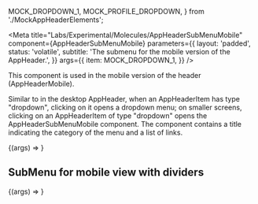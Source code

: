 

  MOCK_DROPDOWN_1,
  MOCK_PROFILE_DROPDOWN,
} from './MockAppHeaderElements';

<Meta
  title="Labs/Experimental/Molecules/AppHeaderSubMenuMobile"
  component={AppHeaderSubMenuMobile}
  parameters={{
    layout: 'padded',
    status: 'volatile',
    subtitle: 'The submenu for the mobile version of the AppHeader.',
  }}
  args={{
    item: MOCK_DROPDOWN_1,
  }}
/>

This component is used in the mobile version of the header (<LinkTo kind="Labs/Experimental/Molecules/AppHeaderMobile" story="AppHeaderMobile">AppHeaderMobile</LinkTo>).

Similar to in the desktop <LinkTo kind="Labs/Experimental/Molecules/AppHeader" story="AppHeader">AppHeader</LinkTo>, when an AppHeaderItem has type "dropdown", clicking on it opens a dropdown menu; on smaller screens, clicking on an AppHeaderItem of type "dropdown" opens the <LinkTo kind="Labs/Experimental/Molecules/AppHeaderSubMenuMobile" story="AppHeaderSubMenuMobile">AppHeaderSubMenuMobile</LinkTo> component. The component contains a title indicating the category of the menu and a list of links.

<Canvas>
  <Story name="AppHeaderSubMenuMobile">
    {(args) => <AppHeaderSubMenuMobile {...args} />}
  </Story>
</Canvas>

<PropsTable story="AppHeaderSubMenuMobile" />

## SubMenu for mobile view with dividers

<Canvas>
  <Story
    args={{
      item: MOCK_PROFILE_DROPDOWN,
    }}
    name="AppHeaderSubMenuMobile - Profile"
  >
    {(args) => <AppHeaderSubMenuMobile {...args} />}
  </Story>
</Canvas>
